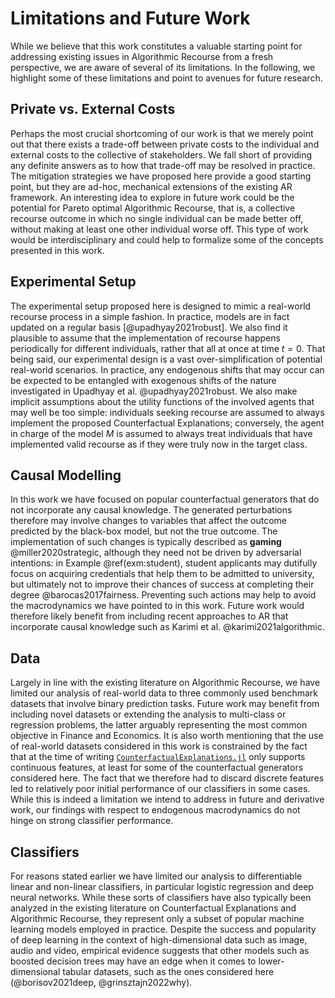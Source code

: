 # Limitations and Future Work {#limit}

While we believe that this work constitutes a valuable starting point for addressing existing issues in Algorithmic Recourse from a fresh perspective, we are aware of several of its limitations. In the following, we highlight some of these limitations and point to avenues for future research.

## Private vs. External Costs

Perhaps the most crucial shortcoming of our work is that we merely point out that there exists a trade-off between private costs to the individual and external costs to the collective of stakeholders. We fall short of providing any definite answers as to how that trade-off may be resolved in practice. The mitigation strategies we have proposed here provide a good starting point, but they are ad-hoc, mechanical extensions of the existing AR framework. An interesting idea to explore in future work could be the potential for Pareto optimal Algorithmic Recourse, that is, a collective recourse outcome in which no single individual can be made better off, without making at least one other individual worse off. This type of work would be interdisciplinary and could help to formalize some of the concepts presented in this work.

## Experimental Setup

The experimental setup proposed here is designed to mimic a real-world recourse process in a simple fashion. In practice, models are in fact updated on a regular basis [@upadhyay2021robust]. We also find it plausible to assume that the implementation of recourse happens periodically for different individuals, rather that all at once at time $t=0$. That being said, our experimental design is a vast over-simplification of potential real-world scenarios. In practice, any endogenous shifts that may occur can be expected to be entangled with exogenous shifts of the nature investigated in Upadhyay et al. @upadhyay2021robust. We also make implicit assumptions about the utility functions of the involved agents that may well be too simple: individuals seeking recourse are assumed to always implement the proposed Counterfactual Explanations; conversely, the agent in charge of the model $M$ is assumed to always treat individuals that have implemented valid recourse as if they were truly now in the target class.

## Causal Modelling

In this work we have focused on popular counterfactual generators that do not incorporate any causal knowledge. The generated perturbations therefore may involve changes to variables that affect the outcome predicted by the black-box model, but not the true outcome. The implementation of such changes is typically described as **gaming** @miller2020strategic, although they need not be driven by adversarial intentions: in Example \@ref(exm:student), student applicants may dutifully focus on acquiring credentials that help them to be admitted to university, but ultimately not to improve their chances of success at completing their degree @barocas2017fairness. Preventing such actions may help to avoid the macrodynamics we have pointed to in this work. Future work would therefore likely benefit from including recent approaches to AR that incorporate causal knowledge such as Karimi et al. @karimi2021algorithmic. 

## Data {#limit-data}

Largely in line with the existing literature on Algorithmic Recourse, we have limited our analysis of real-world data to three commonly used benchmark datasets that involve binary prediction tasks. Future work may benefit from including novel datasets or extending the analysis to multi-class or regression problems, the latter arguably representing the most common objective in Finance and Economics. It is also worth mentioning that the use of real-world datasets considered in this work is constrained by the fact that at the time of writing [`CounterfactualExplanations.jl`](https://github.com/pat-alt/CounterfactualExplanations.jl) only supports continuous features, at least for some of the counterfactual generators considered here. The fact that we therefore had to discard discrete features led to relatively poor initial performance of our classifiers in some cases. While this is indeed a limitation we intend to address in future and derivative work, our findings with respect to endogenous macrodynamics do not hinge on strong classifier performance.

## Classifiers 

For reasons stated earlier we have limited our analysis to differentiable linear and non-linear classifiers, in particular logistic regression and deep neural networks. While these sorts of classifiers have also typically been analyzed in the existing literature on Counterfactual Explanations and Algorithmic Recourse, they represent only a subset of popular machine learning models employed in practice. Despite the success and popularity of deep learning in the context of high-dimensional data such as image, audio and video, empirical evidence suggests that other models such as boosted decision trees may have an edge when it comes to lower-dimensional tabular datasets, such as the ones considered here (@borisov2021deep, @grinsztajn2022why). 





